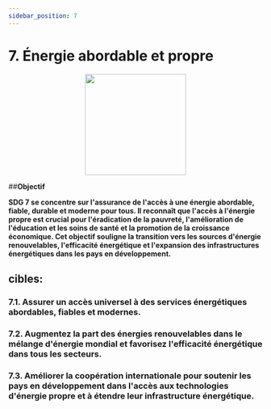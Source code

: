 ```yaml
---
sidebar_position: 7
---
```

# 7. Énergie abordable et propre

<p align="center"><img src="https://www.un.org/sustainabledevelopment/wp-content/uploads/2019/08/E-Goal-07-1024x1024.png" width="200" height="200"/></p>

##**Objectif**

**SDG 7 se concentre sur l'assurance de l'accès à une énergie abordable, fiable, durable et moderne pour tous. Il reconnaît que l'accès à l'énergie propre est crucial pour l'éradication de la pauvreté, l'amélioration de l'éducation et les soins de santé et la promotion de la croissance économique. Cet objectif souligne la transition vers les sources d'énergie renouvelables, l'efficacité énergétique et l'expansion des infrastructures énergétiques dans les pays en développement.**

 ## cibles: 
    
 ### 7.1. Assurer un accès universel à des services énergétiques abordables, fiables et modernes. 

 ### 7.2. Augmentez la part des énergies renouvelables dans le mélange d'énergie mondial et favorisez l'efficacité énergétique dans tous les secteurs. 

 ### 7.3. Améliorer la coopération internationale pour soutenir les pays en développement dans l'accès aux technologies d'énergie propre et à étendre leur infrastructure énergétique.
